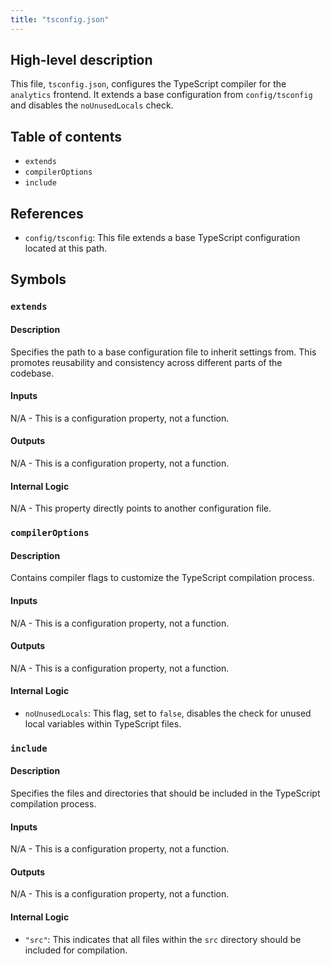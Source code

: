 ```yaml
---
title: "tsconfig.json"
---
```


## High-level description
This file, `tsconfig.json`, configures the TypeScript compiler for the `analytics` frontend. It extends a base configuration from `config/tsconfig` and disables the `noUnusedLocals` check.

## Table of contents
- `extends`
- `compilerOptions`
- `include`

## References
- `config/tsconfig`: This file extends a base TypeScript configuration located at this path.

## Symbols
### `extends`
#### Description
Specifies the path to a base configuration file to inherit settings from. This promotes reusability and consistency across different parts of the codebase.

#### Inputs
N/A - This is a configuration property, not a function.

#### Outputs
N/A - This is a configuration property, not a function.

#### Internal Logic
N/A - This property directly points to another configuration file.

### `compilerOptions`
#### Description
Contains compiler flags to customize the TypeScript compilation process.

#### Inputs
N/A - This is a configuration property, not a function.

#### Outputs
N/A - This is a configuration property, not a function.

#### Internal Logic
- `noUnusedLocals`: This flag, set to `false`, disables the check for unused local variables within TypeScript files.

### `include`
#### Description
Specifies the files and directories that should be included in the TypeScript compilation process.

#### Inputs
N/A - This is a configuration property, not a function.

#### Outputs
N/A - This is a configuration property, not a function.

#### Internal Logic
- `"src"`: This indicates that all files within the `src` directory should be included for compilation.
